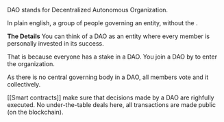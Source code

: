 
DAO stands for Decentralized Autonomous Organization.

In plain english, a group of people governing an entity, without the <Nutshell term="traditional hierarchical structure"><Traditional/></Nutshell>.

**The Details**
You can think of a DAO as an entity where every member is personally invested in its success.

That is because everyone has a stake in a DAO. You join a DAO by <Nutshell term="buying a token"><Buying/></Nutshell> to enter the organization.

As there is no central governing body in a DAO, all members vote and <Nutshell term="govern"><Governance/></Nutshell> it collectively.

[[Smart contracts]] make sure that decisions made by a DAO are righfully executed. No under-the-table deals here, all transactions are made public (on the blockchain).
